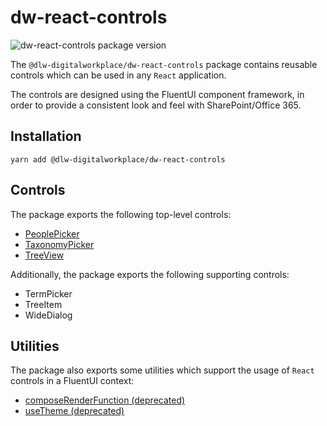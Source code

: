 
<Meta title="Components/Introduction" />

# dw-react-controls

![dw-react-controls package version](https://img.shields.io/github/package-json/v/dlw-digitalworkplace/dw-component-lib?filename=packages%2Fdw-react-controls%2Fpackage.json&label=%40dlw-digitalworkplace%2Fdw-react-controls&logo=github)

The `@dlw-digitalworkplace/dw-react-controls` package contains reusable controls which can be used in any `React` application.

The controls are designed using the FluentUI component framework, in order to provide a consistent look and feel with SharePoint/Office 365.

## Installation

```shell
yarn add @dlw-digitalworkplace/dw-react-controls
```

## Controls

The package exports the following top-level controls:

- [PeoplePicker](?path=/docs/components-peoplepicker--basic)
- [TaxonomyPicker](?path=/docs/components-taxonomypicker--basic)
- [TreeView](?path=/docs/components-treeview--basic)

Additionally, the package exports the following supporting controls:

- TermPicker
- TreeItem
- WideDialog

## Utilities

The package also exports some utilities which support the usage of `React` controls in a FluentUI context:

- [composeRenderFunction (deprecated)](?path=/docs/components-utilities-composerenderfunction-deprecated--page)
- [useTheme (deprecated)](?path=/docs/components-utilities-usetheme-deprecated--page)
